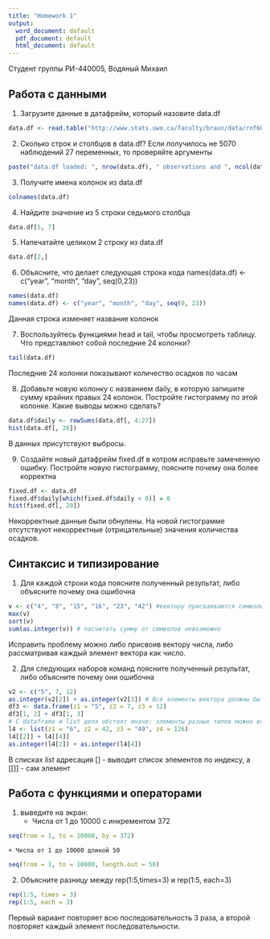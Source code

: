 ```yaml
---
title: "Homework 1"
output:
  word_document: default
  pdf_document: default
  html_document: default
---
```


Студент группы РИ-440005, Водяный Михаил


## Работа с данными
1. Загрузите данные в датафрейм, который назовите data.df

```r
data.df <- read.table("http://www.stats.uwo.ca/faculty/braun/data/rnf6080.dat")
```

2. Сколько строк и столбцов в data.df? Если получилось не 5070 наблюдений 27 переменных, то проверяйте аргументы

```r
paste("data.df loaded: ", nrow(data.df), " observations and ", ncol(data.df), " variables")
```



3. Получите имена колонок из data.df

```r
colnames(data.df)
```

4. Найдите значение из 5 строки седьмого столбца

```r
data.df[5, 7]
```

5. Напечатайте целиком 2 строку из data.df

```r
data.df[2,]
```

6. Объясните, что делает следующая строка кода names(data.df) <- c("year", "month", "day", seq(0,23))

```r
names(data.df)
names(data.df) <- c("year", "month", "day", seq(0, 23))
```

Данная строка изменяет название колонок

7. Воспользуйтесь функциями head и tail, чтобы просмотреть таблицу. Что представляют собой последние 24 колонки?

```r
tail(data.df)
```

Последние 24 колонки показывают количество осадков по часам

8. Добавьте новую колонку с названием daily, в которую запишите сумму крайних правых 24 колонок. Постройте гистограмму по этой колонке. Какие выводы можно сделать?

```r
data.df$daily <- rowSums(data.df[, 4:27])
hist(data.df[, 28])
```

В данных присутствуют выбросы.

9. Создайте новый датафрейм fixed.df в котром исправьте замеченную ошибку. Постройте новую гистограмму, поясните почему она более корректна

```r
fixed.df <- data.df
fixed.df$daily[which(fixed.df$daily < 0)] = 0
hist(fixed.df[, 28])
```

Некорректные данные были обнулены. На новой гистограмме отсутствуют некорректные (отрицательные) значения количества осадков.

## Синтаксис и типизирование
1. Для каждой строки кода поясните полученный результат, либо объясните почему она ошибочна

```r
v <- c("4", "8", "15", "16", "23", "42") #вектору присваиваются символы, а не числа, соответсвенно дальнейшие действия будут произведены с кодами соответствующих символов
max(v)
sort(v)
sum(as.integer(v)) # посчитать сумму от символов невозможно
```

Исправить проблему можно либо присвоив вектору числа, либо рассматривая каждый элемент вектора как число.

2. Для следующих наборов команд поясните полученный результат, либо объясните почему они ошибочна

```r
v2 <- c("5", 7, 12)
as.integer(v2[2]) + as.integer(v2[3]) # Все элементы вектора должны быть одного типа, поэтому в данном случае они инициализируются как *char*, а значит арифметические операции неприменимы
df3 <- data.frame(z1 = "5", z2 = 7, z3 = 12)
df3[1, 2] + df3[1, 3]
# С dataframe и list дела обстоят иначе: элементы разных типов можно встретить в пределах одного фрейма
l4 <- list(z1 = "6", z2 = 42, z3 = "49", z4 = 126)
l4[[2]] + l4[[4]]
as.integer(l4[2]) + as.integer(l4[4])
```

В списках *list* адресация [] - выводит список элементов по индексу, а [[]] - сам элемент

## Работа с функциями и операторами
1. выведите на экран:
	+ Числа от 1 до 10000 с инкрементом 372

```r
seq(from = 1, to = 10000, by = 372)
```

	+ Числа от 1 до 10000 длиной 50

```r
seq(from = 1, to = 10000, length.out = 50)
```

2. Объясните разницу между rep(1:5,times=3) и rep(1:5, each=3)

```r
rep(1:5, times = 3)
rep(1:5, each = 3)
```

Первый вариант повторяет всю последовательность 3 раза, а второй повторяет каждый элемент последовательности.